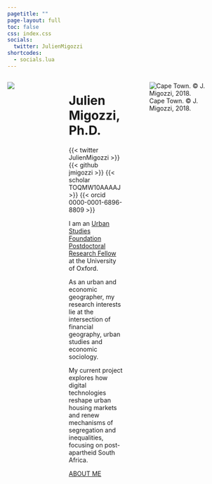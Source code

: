 ```yaml
---
pagetitle: ""
page-layout: full
toc: false
css: index.css
socials:
  twitter: JulienMigozzi
shortcodes:
  - socials.lua
---
```


::: columns

::: {.column .col-v-center width="30%"}
::: portrait
![](static/img/pic2-modified.png)
:::
:::

::: {.column .col-v-center width="10%"}
:::

::: {.column .col-v-center width="50%"}
# Julien Migozzi, Ph.D.

::: julien-intro
::: socials
{{< twitter JulienMigozzi >}}
{{< github jmigozzi >}} 
{{< scholar TOQMW10AAAAJ >}} 
{{< orcid 0000-0001-6896-8809 >}}
:::

I am an [Urban Studies Foundation Postdoctoral Research Fellow](https://www.urbanstudiesfoundation.org/) at the University of Oxford.

As an urban and economic geographer, my research interests lie at the intersection of financial geography, urban studies and economic sociology.

My current project explores how digital technologies reshape urban housing markets and renew mechanisms of segregation and inequalities, focusing on post-apartheid South Africa.

::: about-link
[ABOUT ME](about/)
:::
:::
:::

::: {.column .col-v-center width="90%"}
![Cape Town. © J. Migozzi, 2018.](static/img/CT_banner.jpg){fig-align="center"}
:::
:::
